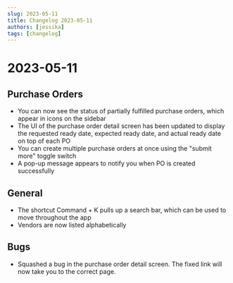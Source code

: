 ```yaml
---
slug: 2023-05-11
title: Changelog 2023-05-11
authors: [jessika]
tags: [changelog]
---
```

# 2023-05-11

## Purchase Orders

* You can now see the status of partially fulfilled purchase orders, which appear in icons on the sidebar
* The UI of the purchase order detail screen has been updated to display the requested ready date, expected ready date, and actual ready date on top of each PO 
* You can create multiple purchase orders at once using the "submit more" toggle switch
* A pop-up message appears to notify you when PO is created successfully

## General
* The shortcut Command + K pulls up a search bar, which can be used to move throughout the app
* Vendors are now listed alphabetically

## Bugs
* Squashed a bug in the purchase order detail screen. The fixed link will now take you to the correct page. 


